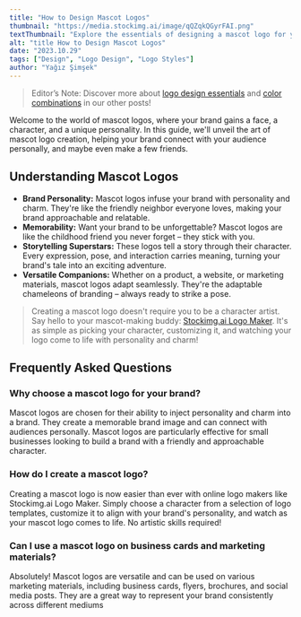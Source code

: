 ```yaml
---
title: "How to Design Mascot Logos"
thumbnail: "https://media.stockimg.ai/image/qQZqkQGyrFAI.png"
textThumbnail: "Explore the essentials of designing a mascot logo for your business."
alt: "title How to Design Mascot Logos"
date: "2023.10.29"
tags: ["Design", "Logo Design", "Logo Styles"]
author: "Yağız Şimşek"
---
```


<CustomImage
  src="https://media.stockimg.ai/image/qQZqkQGyrFAI.png"
  alt="title How to Design mascot Logos"
/>
> Editor’s Note: Discover more about [logo design essentials](https://stockimg.ai/blog/design/how-to-design-a-logo) and [color combinations](https://stockimg.ai/blog/design/the-psychology-of-color-in-design) in our other posts!

Welcome to the world of mascot logos, where your brand gains a face, a character, and a unique personality. In this guide, we'll unveil the art of mascot logo creation, helping your brand connect with your audience personally, and maybe even make a few friends.

## Understanding Mascot Logos
- **Brand Personality:** Mascot logos infuse your brand with personality and charm. They're like the friendly neighbor everyone loves, making your brand approachable and relatable.
- **Memorability:** Want your brand to be unforgettable? Mascot logos are like the childhood friend you never forget – they stick with you.
- **Storytelling Superstars:** These logos tell a story through their character. Every expression, pose, and interaction carries meaning, turning your brand's tale into an exciting adventure.
- **Versatile Companions:** Whether on a product, a website, or marketing materials, mascot logos adapt seamlessly. They're the adaptable chameleons of branding – always ready to strike a pose.

> Creating a mascot logo doesn't require you to be a character artist. Say hello to your mascot-making buddy: [Stockimg.ai Logo Maker](https://stockimg.ai/). It's as simple as picking your character, customizing it, and watching your logo come to life with personality and charm!

## Frequently Asked Questions
### Why choose a mascot logo for your brand?
Mascot logos are chosen for their ability to inject personality and charm into a brand. They create a memorable brand image and can connect with audiences personally. Mascot logos are particularly effective for small businesses looking to build a brand with a friendly and approachable character.
### How do I create a mascot logo?
Creating a mascot logo is now easier than ever with online logo makers like Stockimg.ai Logo Maker. Simply choose a character from a selection of logo templates, customize it to align with your brand's personality, and watch as your mascot logo comes to life. No artistic skills required!
### Can I use a mascot logo on business cards and marketing materials?
Absolutely! Mascot logos are versatile and can be used on various marketing materials, including business cards, flyers, brochures, and social media posts. They are a great way to represent your brand consistently across different mediums
